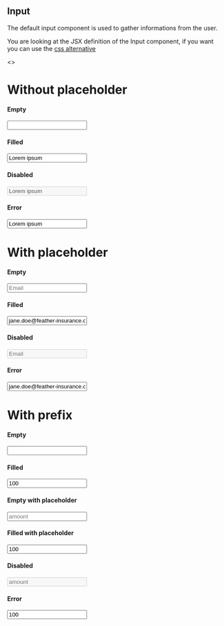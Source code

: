 

<Meta title="JSX/Inputs/Input" />

## Input

The default input component is used to gather informations from the user.

You are looking at the JSX definition of the Input component, if you want you can use the [css alternative](?path=/story/css-components-input--page)

<Preview>
  <>
    <h1 className="p-h1">Without placeholder</h1>
    <h4 className="p-h4 mt24">Empty</h4>
    <Input className="wmx5 mt8" />
    <h4 className="p-h4 mt24">Filled</h4>
    <Input className="wmx5 mt8" value="Lorem ipsum" />
    <h4 className="p-h4 mt24">Disabled</h4>
    <Input className="wmx5 mt8" value="Lorem ipsum" disabled={true} />
    <h4 className="p-h4 mt24">Error</h4>
    <Input
      className="wmx5 mt8"
      value="Lorem ipsum"
      error="Lorem ipsum dolor sit amet, consectetur adipiscing elit."
    />
    <h1 className="p-h1 mt32">With placeholder</h1>
    <h4 className="p-h4 mt24">Empty</h4>
    <Input className="wmx5 mt8" placeholder="Email" />
    <h4 className="p-h4 mt24">Filled</h4>
    <Input
      className="wmx5 mt8"
      value="jane.doe@feather-insurance.com"
      placeholder="Email"
    />
    <h4 className="p-h4 mt24">Disabled</h4>
    <Input className="wmx5 mt8" placeholder="Email" disabled />
    <h4 className="p-h4 mt24">Error</h4>
    <Input
      className="wmx5 mt8"
      value="jane.doe@feather-insurance.com"
      placeholder="Email"
      error="Lorem ipsum dolor sit amet, consectetur adipiscing elit."
    />
    <h1 className="p-h1 mt32">With prefix</h1>
    <h4 className="p-h4 mt24">Empty</h4>
    <Input className="wmx5 mt8" prefix="€" />
    <h4 className="p-h4 mt24">Filled</h4>
    <Input className="wmx5 mt8" value="100" prefix="€" />
    <h4 className="p-h4 mt24">Empty with placeholder</h4>
    <Input className="wmx5 mt8" placeholder="amount" prefix="€" />
    <h4 className="p-h4 mt24">Filled with placeholder</h4>
    <Input className="wmx5 mt8" placeholder="amount" value="100" prefix="€" />
    <h4 className="p-h4 mt24">Disabled</h4>
    <Input className="wmx5 mt8" placeholder="amount" disabled prefix="€" />
    <h4 className="p-h4 mt24">Error</h4>
    <Input
      className="wmx5 mt8"
      placeholder="amount"
      value="100"
      prefix="€"
      error="Lorem ipsum dolor sit amet, consectetur adipiscing elit. Morbi ac hendrerit justo. Nunc nibh ex, vulputate ac leo id, feugiat rhoncus purus."
    />
  </>
</Preview>
